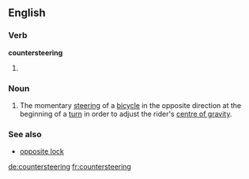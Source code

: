==English==

===Verb===
'''countersteering'''

# {{present participle of|countersteer}}

===Noun===
{{wikipedia}}
{{en-noun|-}}

# The momentary [[steering]] of a [[bicycle]] in the opposite direction at the beginning of a [[turn]] in order to adjust the rider's [[centre of gravity]].

===See also===
* [[opposite lock]]

[[de:countersteering]]
[[fr:countersteering]]